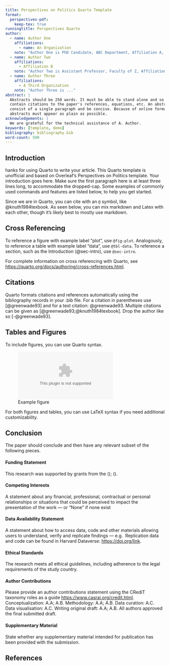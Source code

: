 ```yaml
---
title: Perspectives on Politics Quarto Template
format:
  perspectives-pdf:
    keep-tex: true  
runningtitle: Perspectives Quarto
author:
  - name: Author One
    affiliations:
      - name: An Organization
    note: "Author One is PhD Candidate, ABC Department, Affiliation A, 12345 NY. (a.1@example.edu)"
  - name: Author Two
    affiliations:
      - Affiliation B
    note: "Author Two is Assistant Professor, Faculty of Z, Affiliation B, 42813. Corresponding Author (a.2@acme.edu) Additional notes about Author Two."
  - name: Author Three
    affiliations:
      - A Third Organization
    note: "Author Three is ..."
abstract: |
  Abstracts should be 250 words. It must be able to stand alone and so cannot 
  contain citations to the paper's references, equations, etc. An abstract must 
  consist of a single paragraph and be concise. Because of online formatting, 
  abstracts must appear as plain as possible.
acknowledgements: |
  We are grateful for the technical assistance of A. Author.
keywords: [template, demo]
bibliography: bibliography.bib
word-count: 500
---
```


## Introduction {#sec-intro}

\dropcap{T}hanks for using Quarto to write your article. This Quarto template is unofficial and based on Overleaf's Perspectives on Politics template. Your introduction goes here. Make sure the first paragraph here is at least three lines long, to accommodate the dropped-cap. Some examples of commonly used commands and features are listed below, to help you get started.

Since we are in Quarto, you can cite with an `@` symbol, like @knuth1984texbook. As seen below, you can mix markdown and Latex with each other, though it's likely best to mostly use markdown.

## Cross Referencing

To reference a figure with example label "plot", use `@fig-plot`. 
Analogously, to reference a table with example label "data", use `@tbl-data`.
To reference a section, such as the Introduction (@sec-intro), use `@sec-intro`.

For complete information on cross referencing with Quarto, see <https://quarto.org/docs/authoring/cross-references.html>.

## Citations

Quarto formats citations and references automatically using the bibliography records in your .bib file. For a citation in parentheses use [@greenwade93] and for a text citation: @greenwade93. Multiple citations can be given as [@greenwade93;@knuth1984texbook]. Drop the author like so [-@greenwade93].


## Tables and Figures

To include figures, you can use Quarto syntax.

![Example figure](sample-fig.eps){#fig-plot}

For both figures and tables, you can use LaTeX syntax if you need additional customizability. 

## Conclusion

The paper should conclude and then have any relevant subset of the following pieces.

#### Funding Statement
This research was supported by grants from the <funder-name><doi>(<award ID>); <funder-name><doi>(<award ID>).

#### Competing Interests
A statement about any financial, professional, contractual or personal relationships or situations that could be perceived to impact the presentation of the work --- or "None" if none exist

#### Data Availability Statement
A statement about how to access data, code and other materials allowing users to understand, verify and replicate findings --- e.g. 
Replication data and code can be found in Harvard Dataverse: <https://doi.org/link>.

#### Ethical Standards
The research meets all ethical guidelines, including adherence to the legal requirements of the study country.

#### Author Contributions
Please provide an author contributions statement using the CRediT taxonomy roles as a guide <https://www.casrai.org/credit.html>. 
Conceptualization: A.A; A.B. 
Methodology: A.A; A.B. 
Data curation: A.C. 
Data visualisation: A.C. 
Writing original draft: A.A; A.B. 
All authors approved the final submitted draft.

#### Supplementary Material
State whether any supplementary material intended for publication has been provided with the submission.

## References
<!-- the pattern below controls the placement of the references -->
:::{#refs}
:::
